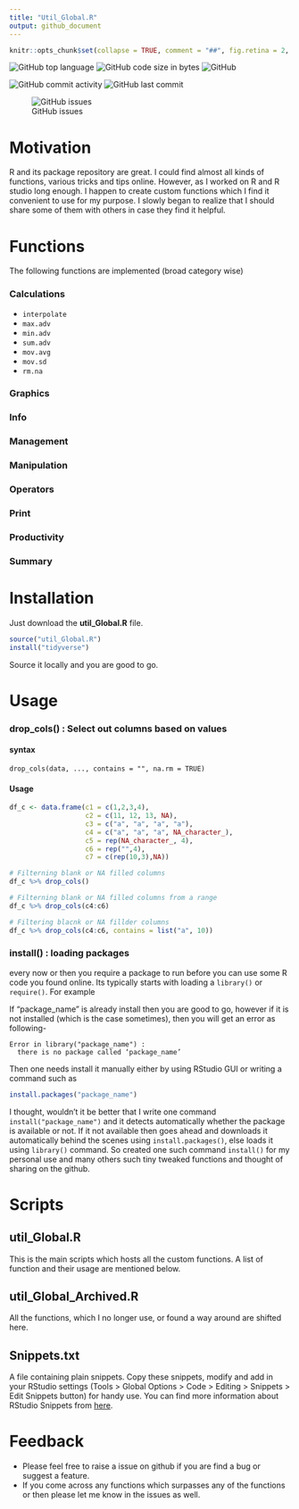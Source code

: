 ```yaml
---
title: "Util_Global.R"
output: github_document
---
```

<!-- README.md is generated from README.Rmd. Please edit that file -->

```r
knitr::opts_chunk$set(collapse = TRUE, comment = "##", fig.retina = 2, fig.path = "README_figs/README-")
```
![GitHub top language](https://img.shields.io/github/languages/top/shringi/util_Global)
![GitHub code size in bytes](https://img.shields.io/github/languages/code-size/shringi/util_Global)
![GitHub](https://img.shields.io/github/license/shringi/util_Global)

![GitHub commit activity](https://img.shields.io/github/commit-activity/y/shringi/util_Global)
![GitHub last commit](https://img.shields.io/github/last-commit/shringi/util_Global)

![GitHub issues](https://img.shields.io/github/issues/shringi/util_Global)



# Motivation
R and its package repository are great. I could find almost all kinds of functions, various tricks and tips online. However, as I worked on R  and R studio long enough. I happen to create custom functions which I find it convenient to use for my purpose. I slowly began to realize that I should share some of them with others in case they find it helpful.

# Functions
The following functions are implemented (broad category wise)

### Calculations
- `interpolate`
- `max.adv`
- `min.adv`
- `sum.adv`
- `mov.avg`
- `mov.sd`
- `rm.na`

### Graphics
### Info
### Management
### Manipulation
### Operators
### Print
### Productivity
### Summary



# Installation
Just download the **util_Global.R** file. 
```r
source("util_Global.R")
install("tidyverse")

```
Source it locally and you are good to go.


# Usage


### drop_cols() : Select out columns based on values
#### syntax
```psudeocode
drop_cols(data, ..., contains = "", na.rm = TRUE)
```
#### Usage
```r
df_c <- data.frame(c1 = c(1,2,3,4),
                   c2 = c(11, 12, 13, NA),
                   c3 = c("a", "a", "a", "a"),
                   c4 = c("a", "a", "a", NA_character_),
                   c5 = rep(NA_character_, 4),
                   c6 = rep("",4),
                   c7 = c(rep(10,3),NA))

# Filterning blank or NA filled columns
df_c %>% drop_cols()

# Filterning blank or NA filled columns from a range
df_c %>% drop_cols(c4:c6)

# Filtering blacnk or NA fillder columns
df_c %>% drop_cols(c4:c6, contains = list("a", 10))
```
### install() : loading packages
every now or then you require a package to run before you can use some R code you found online. Its typically starts with loading a `library()` or `require()`. For example

If "package_name" is already install then you are good to go, however if it is not installed (which is the case sometimes), then you will get an error as following-

```pseudocode
Error in library("package_name") : 
  there is no package called ‘package_name’
```

 Then one needs install it manually either by using RStudio GUI or writing a command such as 

```R
install.packages("package_name")
```

I thought, wouldn't it be better that I write one command `install("package_name")` and it detects automatically whether the package is available or not. If it not available then goes ahead and downloads it automatically behind the scenes using `install.packages()`, else loads it using `library()` command. So created one such command `install()` for my personal use and many others such tiny tweaked functions and thought of sharing on the github.

# Scripts

## **util_Global.R**

This is the main scripts which hosts all the custom functions. A list of function and their usage are mentioned below.

## util_Global_Archived.R

All the functions, which I no longer use, or found a way around are shifted here.

## Snippets.txt

A file containing plain snippets. Copy these snippets, modify and add in your RStudio settings (Tools > Global Options > Code > Editing > Snippets > Edit Snippets button) for handy use. You can find more information about RStudio Snippets from [here](https://support.rstudio.com/hc/en-us/articles/204463668-Code-Snippets).

# Feedback

- Please feel free to raise a issue on github if you are find a bug or suggest a feature.
- If you come across any  functions which surpasses any of the functions or then please let me know in the issues as well.

